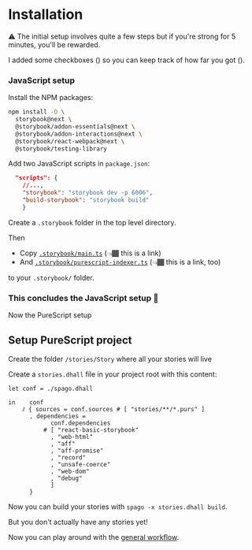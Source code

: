 
# Installation

⚠️ The initial setup involves quite a few steps but if you're strong for 5 minutes, you'll be rewarded.

I added some checkboxes (<Checkbox />) so you can keep track of how far you got (<Checkbox checked />).

### JavaScript setup

<Checkbox /> Install the NPM packages:

```sh
npm install -D \
  storybook@next \
  @storybook/addon-essentials@next \
  @storybook/addon-interactions@next \
  @storybook/react-webpack@next \
  @storybook/testing-library
```

<Checkbox /> Add two JavaScript scripts in `package.json`:
```json
  "scripts": {
    //...,
    "storybook": "storybook dev -p 6006",
    "build-storybook": "storybook build"
    }
```

<Checkbox /> Create a `.storybook` folder in the top level directory.

Then
  - <Checkbox /> Copy [`.storybook/main.ts`](https://github.com/rowtype-yoga/purescript-react-basic-storybook/tree/main/example/.storybook/main.ts) (👈🏾 this is a link)
  - <Checkbox /> And [`.storybook/purescript-indexer.ts`](https://github.com/rowtype-yoga/purescript-react-basic-storybook/tree/main/example/.storybook/purescript-indexer.ts) (👈🏾 this is a link, too)

to your `.storybook/` folder.

### This concludes the JavaScript setup 🎉

Now the PureScript setup

## Setup PureScript project

<Checkbox /> Create the folder `/stories/Story` where all your stories will live

<Checkbox /> Create a `stories.dhall` file in your project root with this content:

```dhall
let conf = ./spago.dhall

in    conf
    ⫽ { sources = conf.sources # [ "stories/**/*.purs" ]
      , dependencies =
            conf.dependencies
          # [ "react-basic-storybook"
            , "web-html"
            , "aff"
            , "aff-promise"
            , "record"
            , "unsafe-coerce"
            , "web-dom"
            , "debug"
            ]
      }
```

Now you can build your stories with `spago -x stories.dhall build`.

But you don't actually have any stories yet!


Now you can play around with the [general workflow](./?path=/docs/introduction-workflow--docs).
